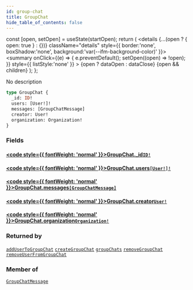 ```yaml
---
id: group-chat
title: GroupChat
hide_table_of_contents: false
---
```







  const [open, setOpen] = useState(startOpen);
  return (
    <details {...(open ? { open: true } : {})} className="details" style={{ border:'none', boxShadow:'none', background:'var(--ifm-background-color)' }}>
      <summary
        onClick={(e) => {
          e.preventDefault();
          setOpen((open) => !open);
        }}
        style={{ listStyle:'none' }}
      >
      {open ? dataOpen : dataClose}
      </summary>
      {open && children}
    </details>
  );
};




No description


```graphql
type GroupChat {
  _id: ID!
  users: [User!]!
  messages: [GroupChatMessage]
  creator: User!
  organization: Organization!
}
```


### Fields

#### [<code style={{ fontWeight: 'normal' }}>GroupChat.<b>_id</b></code>](#)<Bullet />[`ID!`](/schema/scalars/id) <Badge class="secondary" text="non-null"/> <Badge class="secondary" text="scalar"/>
> 
> 

#### [<code style={{ fontWeight: 'normal' }}>GroupChat.<b>users</b></code>](#)<Bullet />[`[User!]!`](/schema/objects/user) <Badge class="secondary" text="non-null"/> <Badge class="secondary" text="object"/>
> 
> 

#### [<code style={{ fontWeight: 'normal' }}>GroupChat.<b>messages</b></code>](#)<Bullet />[`[GroupChatMessage]`](/schema/objects/group-chat-message) <Badge class="secondary" text="list"/> <Badge class="secondary" text="object"/>
> 
> 

#### [<code style={{ fontWeight: 'normal' }}>GroupChat.<b>creator</b></code>](#)<Bullet />[`User!`](/schema/objects/user) <Badge class="secondary" text="non-null"/> <Badge class="secondary" text="object"/>
> 
> 

#### [<code style={{ fontWeight: 'normal' }}>GroupChat.<b>organization</b></code>](#)<Bullet />[`Organization!`](/schema/objects/organization) <Badge class="secondary" text="non-null"/> <Badge class="secondary" text="object"/>
> 
> 



### Returned by

[`addUserToGroupChat`](/schema/mutations/add-user-to-group-chat)  <Badge class="secondary" text="mutation"/><Bullet />[`createGroupChat`](/schema/mutations/create-group-chat)  <Badge class="secondary" text="mutation"/><Bullet />[`groupChats`](/schema/queries/group-chats)  <Badge class="secondary" text="query"/><Bullet />[`removeGroupChat`](/schema/mutations/remove-group-chat)  <Badge class="secondary" text="mutation"/><Bullet />[`removeUserFromGroupChat`](/schema/mutations/remove-user-from-group-chat)  <Badge class="secondary" text="mutation"/>

### Member of

[`GroupChatMessage`](/schema/objects/group-chat-message)  <Badge class="secondary" text="object"/>

